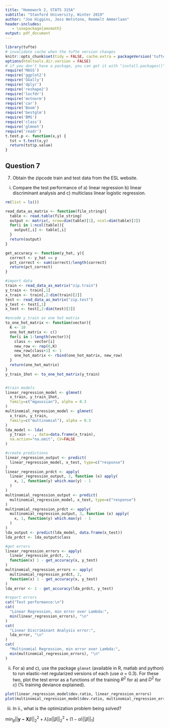 ```yaml
---
title: "Homework 2, STATS 315A"
subtitle: "Stanford University, Winter 2019"
author: "Joe Higgins, Jess Wetstone, Remmelt Ammerlaan"
header-includes:
   - \usepackage{amsmath}
output: pdf_document
---
```


```r
library(tufte)
# invalidate cache when the tufte version changes
knitr::opts_chunk$set(tidy = FALSE, cache.extra = packageVersion('tufte'))
options(htmltools.dir.version = FALSE)
# if you don't have a package, you can get it with "install.packages()"
require('MASS')
require('ggplot2')
require('GGally')
require('dplyr')
require('reshape2')
require('locfdr')
require('mvtnorm')
require('car')
require('Boom')
require('bestglm')
require('BMS')
require('class')
require('glmnet')
require('readr')
t.test.p <- function(x,y) {
  tst = t.test(x,y)
  return(tst$p.value)
}

```


## Question 7

7. Obtain the zipcode train and test data from the ESL website.

i. Compare the test performance of a) linear regression b) linear discriminant analysis and c) multiclass linear logistic regression.

```r
rm(list = ls())

read_data_as_matrix <- function(file_string){
  table <- read.table(file_string)
  output <- matrix(, nrow=dim(table)[1], ncol=dim(table)[2])
  for(i in 1:ncol(table)){
    output[,i] <- table[,i]
  }
  return(output)
}

get_accuracy <- function(y_hat, y){
  correct <- y_hat == y
  pct_correct <- sum(correct)/length(correct)
  return(pct_correct)
}

#import data
train <- read_data_as_matrix("zip.train")
y_train <- train[,1]
x_train <- train[,2:dim(train)[2]]
test <- read_data_as_matrix("zip.test")
y_test <- test[,1]
x_test <- test[,2:dim(test)[2]]

#encode y_train as one hot matrix
to_one_hot_matrix <- function(vector){
  K <- 10
  one_hot_matrix <- c()
  for(i in 1:length(vector)){
    class <- vector[i]
    new_row <- rep(0,K)
    new_row[class+1] <- 1
    one_hot_matrix <- rbind(one_hot_matrix, new_row)
  }
  return(one_hot_matrix)
}
y_train_1hot <- to_one_hot_matrix(y_train)


#train models
linear_regression_model <- glmnet(
  x_train, y_train_1hot, 
  family=c("mgaussian"), alpha = 0.3
)
multinomial_regression_model <- glmnet(
  x_train, y_train, 
  family=c("multinomial"), alpha = 0.3
)
lda_model <- lda(
  y_train ~ ., data=data.frame(x_train),
  na.action="na.omit", CV=FALSE
)

#create predictions
linear_regression_output <- predict(
  linear_regression_model, x_test, type=c("response")
)
linear_regression_prdct <- apply(
  linear_regression_output, 3, function (x) apply(
    x, 1, function(y) which.max(y) - 1
  )
)
multinomial_regression_output <- predict(
  multinomial_regression_model, x_test, type=c("response")
)
multinomial_regression_prdct <- apply(
  multinomial_regression_output, 3, function (x) apply(
    x, 1, function(y) which.max(y) - 1
  )
)
lda_output <- predict(lda_model, data.frame(x_test))
lda_prdct <- lda_output$class

#get errors
linear_regression_errors <- apply(
  linear_regression_prdct, 2, 
  function(x) 1 - get_accuracy(x, y_test)
)
multinomial_regression_errors <- apply(
  multinomial_regression_prdct, 2, 
  function(x) 1 - get_accuracy(x, y_test)
)
lda_error <- 1 - get_accuracy(lda_prdct, y_test)

#report errors
cat("Test performance:\n")
cat(
  "Linear Regression, min error over Lambda:", 
  min(linear_regression_errors), "\n"
)
cat(
  "Linear Discriminant Analysis error:", 
  lda_error, "\n"
)
cat(
  "Multinomial Regression, min error over Lambda:", 
  min(multinomial_regression_errors), "\n"
)
```

ii. For a) and c), use the package `glmnet` (available in R, matlab and python) to run elastic-net regularized versions of each (use $\alpha$ = 0.3). For these two, plot the test error as a functions of the training $R^2$ for a) and $D^2$ for c) (% training deviance explained).

```r
plot(linear_regression_model$dev.ratio, linear_regression_errors)
plot(multinomial_regression_model$dev.ratio, multinomial_regression_errors)
```

iii. In ii., what is the optimization problem being solved?

$\min_{\beta} || \mathbf{y - X}\beta ||_{2}^{2} + \lambda [\alpha|| \beta ||_{2}^{2} + (1-\alpha)|| \beta ||_{1} ]$
